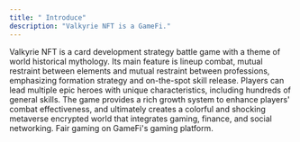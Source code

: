 ```yaml
---
title: " Introduce"
description: "Valkyrie NFT is a GameFi."
---
```


Valkyrie NFT is a card development strategy battle game with a theme of world historical mythology. Its main feature is lineup combat, mutual restraint between elements and mutual restraint between professions, emphasizing formation strategy and on-the-spot skill release. Players can lead multiple epic heroes with unique characteristics, including hundreds of general skills. The game provides a rich growth system to enhance players' combat effectiveness, and ultimately creates a colorful and shocking metaverse encrypted world that integrates gaming, finance, and social networking. Fair gaming on GameFi's gaming platform.
